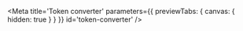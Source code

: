 
<Meta
    title='Token converter'
    parameters={{ previewTabs: { canvas: { hidden: true } } }}
    id='token-converter'
/>

<TokenConverter />
